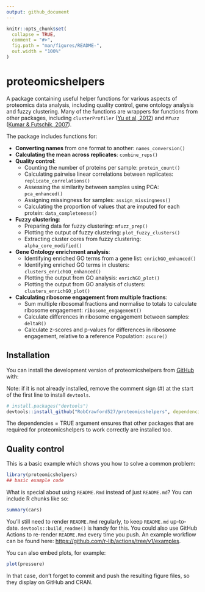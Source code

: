 ```yaml
---
output: github_document
---
```


<!-- README.md is generated from README.Rmd. Please edit that file -->

```r
knitr::opts_chunk$set(
  collapse = TRUE,
  comment = "#>",
  fig.path = "man/figures/README-",
  out.width = "100%"
)
```

# proteomicshelpers

<!-- badges: start -->
<!-- badges: end -->

A package containing useful helper functions for various aspects of proteomics data analysis, including quality control, gene ontology analysis and fuzzy clustering. Many of the functions are wrappers for functions from other packages, including `clusterProfiler` ([Yu et al, 2012](https://doi.org/10.1089/omi.2011.0118)) and `Mfuzz` ([Kumar & Futschik, 2007](https://doi.org/10.6026%2F97320630002005)).

The package includes functions for:

* **Converting names** from one format to another: `names_conversion()`
* **Calculating the mean across replicates**: `combine_reps()`
* **Quality control**:
  + Counting the number of proteins per sample: `protein_count()`
  + Calculating pairwise linear correlations between replicates: `replicate_correlations()`
  + Assessing the similarity between samples using PCA: `pca_enhanced()`
  + Assigning missingness for samples: `assign_missingness()`
  + Calculating the proportion of values that are imputed for each protein: `data_completeness()`
* **Fuzzy clustering**:
  + Preparing data for fuzzy clustering: `mfuzz_prep()`
  + Plotting the output of fuzzy clustering: `plot_fuzzy_clusters()`
  + Extracting cluster cores from fuzzy clustering: `alpha_core_modified()`
* **Gene Ontology enrichment analysis**:
  + Identifying enriched GO terms from a gene list: `enrichGO_enhanced()`
  + Identifying enriched GO terms in clusters: `clusters_enrichGO_enhanced()`
  + Plotting the output from GO analysis: `enrichGO_plot()`
  + Plotting the output from GO analysis of clusters: `clusters_enrichGO_plot()`
* **Calculating ribosome engagement from multiple fractions**:
  + Sum multiple ribosomal fractions and normalise to totals to calculate ribosome engagement: `ribosome_engagement()`
  + Calculate differences in ribosome engagement between samples: `deltaR()`
  + Calculate z-scores and p-values for differences in ribosome engagement, relative to a reference Population: `zscore()`

## Installation

You can install the development version of proteomicshelpers from [GitHub](https://github.com/) with:

Note: if it is not already installed, remove the comment sign (#) at the start of the first line to install `devtools`.

``` r
# install.packages("devtools")
devtools::install_github("RobCrawford527/proteomicshelpers", dependencies = TRUE)
```

The dependencies = TRUE argument ensures that other packages that are required for proteomicshelpers to work correctly are installed too.

## Quality control

This is a basic example which shows you how to solve a common problem:

```r
library(proteomicshelpers)
## basic example code
```

What is special about using `README.Rmd` instead of just `README.md`? You can include R chunks like so:

```r
summary(cars)
```

You'll still need to render `README.Rmd` regularly, to keep `README.md` up-to-date. `devtools::build_readme()` is handy for this. You could also use GitHub Actions to re-render `README.Rmd` every time you push. An example workflow can be found here: <https://github.com/r-lib/actions/tree/v1/examples>.

You can also embed plots, for example:

```r
plot(pressure)
```

In that case, don't forget to commit and push the resulting figure files, so they display on GitHub and CRAN.

